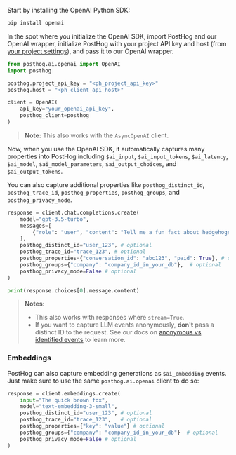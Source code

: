 Start by installing the OpenAI Python SDK:

```bash
pip install openai
```

In the spot where you initialize the OpenAI SDK, import PostHog and our OpenAI wrapper, initialize PostHog with your project API key and host (from [your project settings](https://us.posthog.com/settings/project)), and pass it to our OpenAI wrapper.

```python
from posthog.ai.openai import OpenAI
import posthog

posthog.project_api_key = "<ph_project_api_key>"
posthog.host = "<ph_client_api_host>"

client = OpenAI(
    api_key="your_openai_api_key",
    posthog_client=posthog
)
```

> **Note:** This also works with the `AsyncOpenAI` client. 

Now, when you use the OpenAI SDK, it automatically captures many properties into PostHog including `$ai_input`, `$ai_input_tokens`, `$ai_latency`, `$ai_model`, `$ai_model_parameters`, `$ai_output_choices`, and `$ai_output_tokens`.

You can also capture additional properties like `posthog_distinct_id`, `posthog_trace_id`, `posthog_properties`, `posthog_groups`, and `posthog_privacy_mode`.

```python
response = client.chat.completions.create(
    model="gpt-3.5-turbo",
    messages=[
        {"role": "user", "content": "Tell me a fun fact about hedgehogs"}
    ],
    posthog_distinct_id="user_123", # optional
    posthog_trace_id="trace_123", # optional
    posthog_properties={"conversation_id": "abc123", "paid": True}, # optional
    posthog_groups={"company": "company_id_in_your_db"},  # optional 
    posthog_privacy_mode=False # optional
)

print(response.choices[0].message.content)
```

> **Notes:** 
> - This also works with responses where `stream=True`.
> - If you want to capture LLM events anonymously, **don't** pass a distinct ID to the request. See our docs on [anonymous vs identified events](/docs/data/anonymous-vs-identified-events) to learn more. 

### Embeddings

PostHog can also capture embedding generations as `$ai_embedding` events. Just make sure to use the same `posthog.ai.openai` client to do so:

```python
response = client.embeddings.create(
    input="The quick brown fox",
    model="text-embedding-3-small",
    posthog_distinct_id="user_123", # optional
    posthog_trace_id="trace_123",   # optional
    posthog_properties={"key": "value"} # optional
    posthog_groups={"company": "company_id_in_your_db"}  # optional 
    posthog_privacy_mode=False # optional
)
```